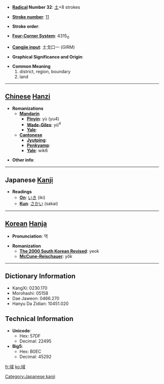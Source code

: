 * '''[[Wiktionary:Chinese radical index| Radical]] Number 32''': [[Wiktionary:Chinese radical index 土|土]]+8 strokes

* '''[[Wiktionary:Chinese total strokes index|Stroke number]]''': [[Wiktionary:Chinese total strokes index 11|11]]

* '''Stroke order''': 

* '''[[Wiktionary:Chinese four corner index|Four-Corner System]]''': 4315<sub>0</sub>

* '''[[Wiktionary:Chinese Cangjie index|Cangjie input]]''': 土戈口一 (GIRM)

* '''Graphical Significance and Origin''': 

* '''Common Meaning'''
*#district, region, boundary
*# land


----

== [[Chinese]] [[Hanzi]] ==

* '''Romanizations'''
** '''[[Mandarin]]'''
*** '''[[Pinyin]]''': yù (yu4)
*** '''[[Wade-Giles]]''': yü<sup>4</sup>
*** '''[[Yale]]''': 
** '''[[Cantonese]]'''
*** '''[[Jyutping]]''':
*** '''[[Penkyamp]]''': 
*** '''[[Yale]]''': wik6

* '''Other info''': 

----

== Japanese [[Kanji]] ==

* '''Readings'''
** '''[[On]]''': [[いき]] (iki)
** '''[[Kun]]''': [[さかい]] (sakai)

[[Category:Japanese kanji]]
----

== [[Korean]] [[Hanja]] ==

* '''Pronunciation''': 역

* '''Romanization'''
** '''[[The 2000 South Korean Revised Romanization|The 2000 South Korean Revised]]''': yeok
** '''[[McCune-Reischauer]]''': yŏk

----

== Dictionary Information ==

* KangXi: 0230.170
* Morohashi: 05158
* Dae Jaweon: 0466.270
* Hanyu Da Zidian: 10451.020

== Technical Information ==

* '''Unicode''':
** Hex: 57DF
** Decimal: 22495
* '''Big5''':
** Hex: B0EC
** Decimal: 45292

[[fr:域]]
[[ko:域]]